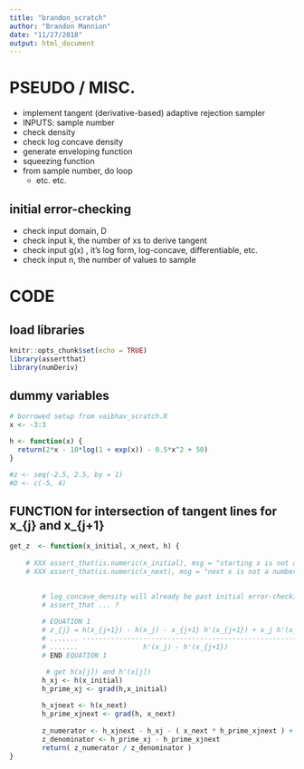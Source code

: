```yaml
---
title: "brandon_scratch"
author: "Brandon Mannion"
date: "11/27/2018"
output: html_document
---
```


# PSEUDO / MISC.
- implement tangent (derivative-based) adaptive rejection sampler
- INPUTS: sample number
- check density
- check log concave density
- generate enveloping function
- squeezing function
- from sample number, do loop
  - etc. etc. 

## initial error-checking
- check input domain, D
- check input k, the number of xs to derive tangent
- check input g(x) , it's log form, log-concave, differentiable, etc.
- check input n, the number of values to sample

# CODE

## load libraries
```r
knitr::opts_chunk$set(echo = TRUE)
library(assertthat)
library(numDeriv)
```
  
## dummy variables
```r
# borrowed setup from vaibhav_scratch.R
x <- -3:3

h <- function(x) {
  return(2*x - 10*log(1 + exp(x)) - 0.5*x^2 + 50)
}

#z <- seq(-2.5, 2.5, by = 1)
#D <- c(-5, 4)
```

## FUNCTION for intersection of tangent lines for x_{j} and x_{j+1}
```r
get_z  <- function(x_initial, x_next, h) {
        
    # XXX assert_that(is.numeric(x_initial), msg = "starting x is not a number and/or within D")
    # XXX assert_that(is.numeric(x_next), msg = "next x is not a number and/or within D")

        
        # log_concave_density will already be past initial error-checking
        # assert_that ... ? 
        
        # EQUATION 1
        # z_{j} = h(x_{j+1}) - h(x_j) - x_{j+1} h'(x_{j+1}) + x_j h'(x_j)
        # ....... -----------------------------------------------------
        # .......                h'(x_j) - h'(x_{j+1})
        # END EQUATION 1

         # get h(x[j]) and h'(x[j])
        h_xj <- h(x_initial)
        h_prime_xj <- grad(h,x_initial)
        
        h_xjnext <- h(x_next)
        h_prime_xjnext <- grad(h, x_next)
  
        z_numerator <- h_xjnext - h_xj - ( x_next * h_prime_xjnext ) + (x_initial * h_prime_xj)
        z_denominator <- h_prime_xj - h_prime_xjnext
        return( z_numerator / z_denominator )
}
```